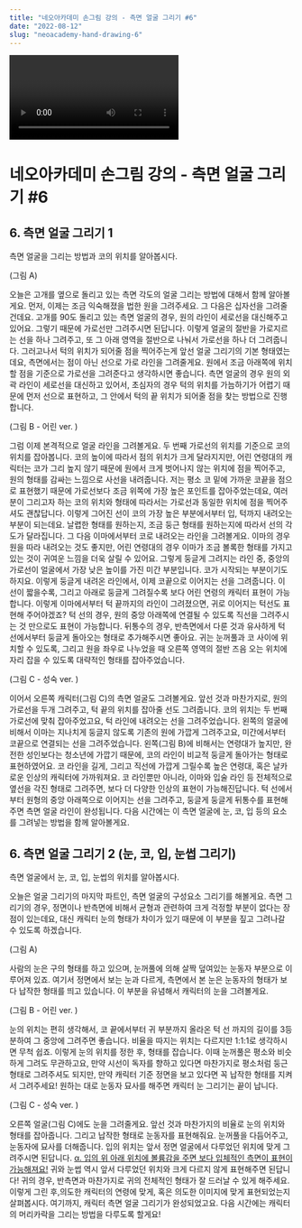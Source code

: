 ```yaml
---
title: "네오아카데미 손그림 강의 - 측면 얼굴 그리기 #6"
date: "2022-08-12"
slug: "neoacademy-hand-drawing-6"
---
```


<Video 
    videoSrcURL="https://www.youtube.com/embed/gu0W2_E2dbQ"
    videoTitle="네오아카데미 손그림 강의 - 측면 얼굴 그리기 #6"
/>

# 네오아카데미 손그림 강의 - 측면 얼굴 그리기 #6

## 6. 측면 얼굴 그리기 1
측면 얼굴을 그리는 방법과 코의 위치를 알아봅시다.

(그림 A)

오늘은 고개를 옆으로 돌리고 있는 측면 각도의 얼굴 그리는 방법에 대해서 함께 알아볼게요.
먼저, 이제는 조금 익숙해졌을 법한 원을 그려주세요. 그 다음은 십자선을 그려줄건데요. 고개를 90도 돌리고 있는 측면 얼굴의 경우, 원의 라인이 세로선을 대신해주고 있어요. 그렇기 때문에 가로선만 그려주시면 된답니다. 이렇게 얼굴의 절반을 가로지르는 선을 하나 그려주고, 또 그 아래 영역을 절반으로 나눠서 가로선을 하나 더 그려줍니다.
그러고나서 턱의 위치가 되어줄 점을 찍어주는게 앞선 얼굴 그리기의 기본 형태였는데요, 측면에서는 점이 아닌 선으로 가로 라인을 그려줄게요. 원에서 조금 아래쪽에 위치할 점을 기준으로 가로선을 그려준다고 생각하시면 좋습니다. 측면 얼굴의 경우 원의 외곽 라인이 세로선을 대신하고 있어서, 초심자의 경우 턱의 위치를 가늠하기가 어렵기 때문에 먼저 선으로 표현하고, 그 안에서 턱의 끝 위치가 되어줄 점을 찾는 방법으로 진행합니다.

(그림 B - 어린 ver. )

그럼 이제 본격적으로 얼굴 라인을 그려볼게요.
두 번째 가로선의 위치를 기준으로 코의 위치를 잡아봅니다. 코의 높이에 따라서 점의 위치가 크게 달라지지만, 어린 연령대의 캐릭터는 코가 그리 높지 않기 때문에 원에서 크게 벗어나지 않는 위치에 점을 찍어주고, 원의 형태를 감싸는 느낌으로 사선을 내려줍니다. 저는 평소 코 밑에 가까운 코끝을 점으로 표현했기 때문에 가로선보다 조금 위쪽에 가장 높은 포인트를 잡아주었는데요, 여러분이 그리고자 하는 코의 위치와 형태에 따라서는 가로선과 동일한 위치에 점을 찍어주셔도 괜찮답니다. 이렇게 그어진 선이 코의 가장 높은 부분에서부터 입, 턱까지 내려오는 부분이 되는데요. 날렵한 형태를 원하는지, 조금 둥근 형태를 원하는지에 따라서 선의 각도가 달라집니다.
그 다음 이마에서부터 코로 내려오는 라인을 그려볼게요.
이마의 경우 원을 따라 내려오는 것도 좋지만, 어린 연령대의 경우 이마가 조금 볼록한 형태를 가지고 있는 것이 귀여운 느낌을 더욱 살릴 수 있어요. 그렇게 둥글게 그려지는 라인 중, 중앙의 가로선이 얼굴에서 가장 낮은 높이를 가진 미간 부분입니다. 코가 시작되는 부분이기도 하지요. 이렇게 둥글게 내려온 라인에서, 이제 코끝으로 이어지는 선을 그려줍니다. 이 선이 짧을수록, 그리고 아래로 둥글게 그려질수록 보다 어린 연령의 캐릭터 표현이 가능합니다. 이렇게 이마에서부터 턱 끝까지의 라인이 그려졌으면, 귀로 이어지는 턱선도 표현해 주어야겠죠? 턱 선의 경우, 원의 중앙 아래쪽에 연결될 수 있도록 직선을 그려주시는 것 만으로도 표현이 가능합니다. 뒤통수의 경우, 반측면에서 다룬 것과 유사하게 턱 선에서부터 둥글게 돌아오는 형태로 추가해주시면 좋아요. 귀는 눈꺼풀과 코 사이에 위치할 수 있도록, 그리고 원을 좌우로 나누었을 때 오른쪽 영역의 절반 즈음 오는 위치에 자리 잡을 수 있도록 대략적인 형태를 잡아주었습니다. 

(그림 C - 성숙 ver. )

이어서 오른쪽 캐릭터(그림 C)의 측면 얼굴도 그려볼게요.
앞선 것과 마찬가지로, 원의 가로선을 두개 그려주고, 턱 끝의 위치를 잡아줄 선도 그려줍니다. 코의 위치는 두 번째 가로선에 맞춰 잡아주었고요, 턱 라인에 내려오는 선을 그려주었습니다. 왼쪽의 얼굴에 비해서 이마는 지나치게 둥글지 않도록 기존의 원에 가깝게 그려주고요, 미간에서부터 코끝으로 연결되는 선을 그려주었습니다. 왼쪽(그림 B)에 비해서는 연령대가 높지만, 완전한 성인보다는 청소년에 가깝기 때문에, 코의 라인이 비교적 둥글게 돌아가는 형태로 표현하였어요.
코 라인을 길게, 그리고 직선에 가깝게 그릴수록 높은 연령대, 혹은 날카로운 인상의 캐릭터에 가까워져요. 코 라인뿐만 아니라, 이마와 입술 라인 등 전체적으로 옆선을 각진 형태로 그려주면, 보다 더 다양한 인상의 표현이 가능해진답니다. 턱 선에서부터 원형의 중앙 아래쪽으로 이어지는 선을 그려주고, 둥글게 둥글게 뒤통수를 표현해주면 측면 얼굴 라인이 완성됩니다.
다음 시간에는 이 측면 얼굴에 눈, 코, 입 등의 요소를 그려넣는 방법을 함께 알아볼게요.


## 6. 측면 얼굴 그리기 2 (눈, 코, 입, 눈썹 그리기)
측면 얼굴에서 눈, 코, 입, 눈썹의 위치를 알아봅시다.

오늘은 얼굴 그리기의 마지막 파트인, 측면 얼굴의 구성요소 그리기를 해볼게요.
측면 그리기의 경우, 정면이나 반측면에 비해서 균형과 관련하여 크게 걱정할 부분이 없다는 장점이 있는데요, 대신 캐릭터 눈의 형태가 차이가 있기 때문에 이 부분을 짚고 그려나갈 수 있도록 하겠습니다. 

(그림 A)

사람의 눈은 구의 형태를 하고 있으며, 눈꺼풀에 의해 살짝 덮여있는 눈동자 부분으로 이루어져 있죠. 여기서 정면에서 보는 눈과 다르게, 측면에서 본 눈은 눈동자의 형태가 보다 납작한 형태를 띄고 있습니다. 이 부분을 유념해서 캐릭터의 눈을 그려볼게요. 

(그림 B - 어린 ver. )

눈의 위치는 편히 생각해서, 코 끝에서부터 귀 부분까지 올라온 턱 선 까지의 길이를 3등분하여 그 중앙에 그려주면 좋습니다. 비율을 따지는 위치는 다르지만 1:1:1로 생각하시면 무척 쉽죠. 이렇게 눈의 위치를 정한 후, 형태를 잡습니다. 이때 눈꺼풀은 평소와 비슷하게 그려도 무관하고요, 만약 시선이 독자를 향하고 있다면 마찬가지로 평소처럼 둥근 형태로 그려주셔도 되지만, 만약 캐릭터 기준 정면을 보고 있다면 꼭 납작한 형태를 지켜서 그려주세요! 원하는 대로 눈동자 묘사를 해주면 캐릭터 눈 그리기는 끝이 납니다.

(그림 C - 성숙 ver. )

오른쪽 얼굴(그림 C)에도 눈을 그려줄게요.
앞선 것과 마찬가지의 비율로 눈의 위치와 형태를 잡아줍니다. 그리고 납작한 형태로 눈동자를 표현해줘요. 눈꺼풀을 다듬어주고, 눈동자에 묘사를 더해줍니다. 입의 위치는 앞서 정면 얼굴에서 다루었던 위치에 맞게 그려주시면 된답니다. <u>α. 입의 위 아래 위치에 볼륨감을 주면 보다 입체적인 측면이 표현이 가능해져요!</u>
귀와 눈썹 역시 앞서 다루었던 위치와 크게 다르지 않게 표현해주면 된답니다! 귀의 경우, 반측면과 마찬가지로 귀의 전체적인 형태가 잘 드러날 수 있게 해주세요. 이렇게 그린 후,의도한 캐릭터의 연령에 맞게, 혹은 의도한 이미지에 맞게 표현되었는지 살펴봅시다. 여기까지, 캐릭터 측면 얼굴 그리기가 완성되었고요. 다음 시간에는 캐릭터의 머리카락을 그리는 방법을 다루도록 할게요!
